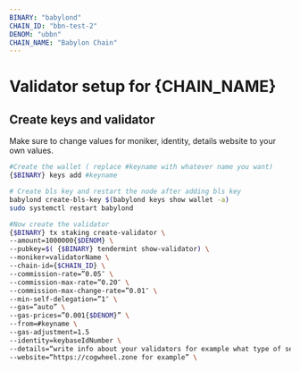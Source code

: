 ```yaml
---
BINARY: "babylond"
CHAIN_ID: "bbn-test-2"
DENOM: "ubbn"
CHAIN_NAME: "Babylon Chain"
---
```


# Validator setup for {CHAIN_NAME}

## Create keys and validator

<Callout type="info" emoji="🙋‍♀️">
  Make sure to change values for moniker, identity, details website to your own values.
</Callout>

```bash
#Create the wallet ( replace #keyname with whatever name you want)
{$BINARY} keys add #keyname

# Create bls key and restart the node after adding bls key
babylond create-bls-key $(babylond keys show wallet -a)
sudo systemctl restart babylond

#Now create the validator 
{$BINARY} tx staking create-validator \
--amount=1000000{$DENOM} \
--pubkey=$( {$BINARY} tendermint show-validator) \
--moniker=validatorName \
--chain-id={$CHAIN_ID} \
--commission-rate=”0.05″ \
--commission-max-rate=”0.20″ \
--commission-max-change-rate=”0.01″ \
--min-self-delegation=”1″ \
--gas=”auto” \
--gas-prices=”0.001{$DENOM}” \
--from=#keyname \
--gas-adjustment=1.5
--identity=keybaseIdNumber \
--details=“write info about your validators for example what type of service you ofer etc.” \
--website=“https://cogwheel.zone for example” \
```

